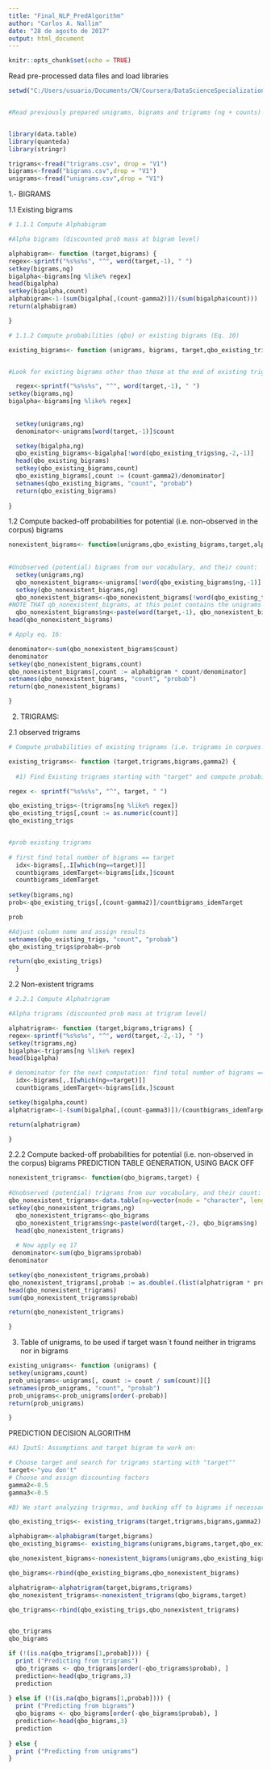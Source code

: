 ---
title: "Final_NLP_PredAlgorithm"
author: "Carlos A. Nallim"
date: "28 de agosto de 2017"
output: html_document
---

```{r setup, include=FALSE}
knitr::opts_chunk$set(echo = TRUE)
```

Read pre-processed data files and load libraries


```{r}
setwd("C:/Users/usuario/Documents/CN/Coursera/DataScienceSpecialization/CapstoneProject/Project")


#Read previously prepared unigrams, bigrams and trigrams (ng + counts)


library(data.table)
library(quanteda)
library(stringr)

trigrams<-fread("trigrams.csv", drop = "V1")
bigrams<-fread("bigrams.csv",drop = "V1")
unigrams<-fread("unigrams.csv",drop = "V1")
```




1.- BIGRAMS

1.1  Existing bigrams

```{r}
# 1.1.1 Compute Alphabigram

#Alpha bigrams (discounted prob mass at bigram level)

alphabigram<- function (target,bigrams) {
regex<-sprintf("%s%s%s", "^", word(target,-1), " ")
setkey(bigrams,ng)
bigalpha<-bigrams[ng %like% regex]
head(bigalpha)
setkey(bigalpha,count)
alphabigram<-1-(sum(bigalpha[,(count-gamma2)])/(sum(bigalpha$count)))
return(alphabigram)

}
```

```{r}
# 1.1.2 Compute probabilities (qbo) or existing bigrams (Eq. 10)

existing_bigrams<- function (unigrams, bigrams, target,qbo_existing_trigs,gamma2) {


#Look for existing bigrams other than those at the end of existing trigrams

  regex<-sprintf("%s%s%s", "^", word(target,-1), " ")
setkey(bigrams,ng)
bigalpha<-bigrams[ng %like% regex]
  
  
  setkey(unigrams,ng)
  denominator<-unigrams[word(target,-1)]$count

  setkey(bigalpha,ng)
  qbo_existing_bigrams<-bigalpha[!word(qbo_existing_trigs$ng,-2,-1)]
  head(qbo_existing_bigrams)
  setkey(qbo_existing_bigrams,count)
  qbo_existing_bigrams[,count := (count-gamma2)/denominator]
  setnames(qbo_existing_bigrams, "count", "probab")
  return(qbo_existing_bigrams)
  
}

```


1.2 Compute backed-off probabilities for potential (i.e. non-observed in the corpus) bigrams



```{r}

nonexistent_bigrams<- function(unigrams,qbo_existing_bigrams,target,alphabigram) {
  
  
#Unobserved (potential) bigrams from our vocabulary, and their count:
  setkey(unigrams,ng)
  qbo_nonexistent_bigrams<-unigrams[!word(qbo_existing_bigrams$ng,-1)]
  setkey(qbo_nonexistent_bigrams,ng)
  qbo_nonexistent_bigrams<-qbo_nonexistent_bigrams[!word(qbo_existing_trigs$ng,-1)]
#NOTE THAT qb_nonexistent_bigrams, at this point contains the unigrams not present neither in bigrams nor in trigrams, and their count. In the following instruction I add the word (w-1) -the middle word in a trigram, but it doesn´t change the fact that the count column contains the freq of unobserved unigrams. This comes handy to carry on the next computations.
  qbo_nonexistent_bigrams$ng<-paste(word(target,-1), qbo_nonexistent_bigrams$ng)
head(qbo_nonexistent_bigrams)

# Apply eq. 16:

denominator<-sum(qbo_nonexistent_bigrams$count)
denominator
setkey(qbo_nonexistent_bigrams,count)
qbo_nonexistent_bigrams[,count := alphabigram * count/denominator]
setnames(qbo_nonexistent_bigrams, "count", "probab")
return(qbo_nonexistent_bigrams)

}
```


2. TRIGRAMS:

2.1 observed trigrams

```{r}

# Compute probabilities of existing trigrams (i.e. trigrams in corpues whose two first words == target)

existing_trigrams<- function (target,trigrams,bigrams,gamma2) {
  
  #1) Find Existing trigrams starting with "target" and compute probabilities

regex <- sprintf("%s%s%s", "^", target, " ")

qbo_existing_trigs<-(trigrams[ng %like% regex])
qbo_existing_trigs[,count := as.numeric(count)]
qbo_existing_trigs


#prob existing trigrams
  
# first find total number of bigrams == target
  idx<-bigrams[,.I[which(ng==target)]]
  countbigrams_idemTarget<-bigrams[idx,]$count
  countbigrams_idemTarget
  
setkey(bigrams,ng)
prob<-qbo_existing_trigs[,(count-gamma2)]/countbigrams_idemTarget

prob

#Adjust column name and assign results
setnames(qbo_existing_trigs, "count", "probab")
qbo_existing_trigs$probab<-prob

return(qbo_existing_trigs)
  }
```

2.2 Non-existent trigrams

```{r}
# 2.2.1 Compute Alphatrigram

#Alpha trigrams (discounted prob mass at trigram level)

alphatrigram<- function (target,bigrams,trigrams) {
regex<-sprintf("%s%s%s", "^", word(target,-2,-1), " ")
setkey(trigrams,ng)
bigalpha<-trigrams[ng %like% regex]
head(bigalpha)

# denominator for the next computation: find total number of bigrams == target
  idx<-bigrams[,.I[which(ng==target)]]
  countbigrams_idemTarget<-bigrams[idx,]$count

setkey(bigalpha,count)
alphatrigram<-1-(sum(bigalpha[,(count-gamma3)])/(countbigrams_idemTarget))

return(alphatrigram)

}
```

2.2.2 Compute backed-off probabilities for potential (i.e. non-observed in the corpus) bigrams
PREDICTION TABLE GENERATION, USING BACK OFF

```{r}

nonexistent_trigrams<- function(qbo_bigrams,target) {
  
#Unobserved (potential) trigrams from our vocabulary, and their count:
qbo_nonexistent_trigrams<-data.table(ng=vector(mode = "character", length =0), probab=vector(mode = "numeric", length = 0))
setkey(qbo_nonexistent_trigrams,ng)
  qbo_nonexistent_trigrams<-qbo_bigrams
  qbo_nonexistent_trigrams$ng<-paste(word(target,-2), qbo_bigrams$ng)
  head(qbo_nonexistent_trigrams)
  
  # Now apply eq 17
 denominator<-sum(qbo_bigrams$probab)
denominator

setkey(qbo_nonexistent_trigrams,probab)
qbo_nonexistent_trigrams[,probab := as.double(.(list(alphatrigram * probab/denominator)))]
head(qbo_nonexistent_trigrams)
sum(qbo_nonexistent_trigrams$probab)

return(qbo_nonexistent_trigrams)

}
```

3. Table of unigrams, to be used if target wasn´t found neither in trigrams nor in bigrams

```{r}

existing_unigrams<- function (unigrams) {
setkey(unigrams,count)
prob_unigrams<-unigrams[, count := count / sum(count)][]
setnames(prob_unigrams, "count", "probab")
prob_unigrams<-prob_unigrams[order(-probab)]
return(prob_unigrams)

}
```


PREDICTION DECISION ALGORITHM

```{r}

#A) IputS: Assumptions and target bigram to work on:

# Choose target and search for trigrams starting with "target""
target<-"you don't"
# Choose and assign discounting factors
gamma2<-0.5
gamma3<-0.5

#B) We start analyzing trigrmas, and backing off to bigrams if necessary. If at the end of process there is an empty trigram list, we used the automatically generated bigrams list for prediction. If this one is also empty, we finally predict using unigrams.

qbo_existing_trigs<- existing_trigrams(target,trigrams,bigrams,gamma2)

alphabigram<-alphabigram(target,bigrams)
qbo_existing_bigrams<- existing_bigrams(unigrams,bigrams,target,qbo_existing_trigs,gamma2)

qbo_nonexistent_bigrams<-nonexistent_bigrams(unigrams,qbo_existing_bigrams,target,alphabigram)

qbo_bigrams<-rbind(qbo_existing_bigrams,qbo_nonexistent_bigrams)

alphatrigram<-alphatrigram(target,bigrams,trigrams)
qbo_nonexistent_trigrams<-nonexistent_trigrams(qbo_bigrams,target)

qbo_trigrams<-rbind(qbo_existing_trigs,qbo_nonexistent_trigrams)


qbo_trigrams
qbo_bigrams

if (!(is.na(qbo_trigrams[1,probab]))) {
  print ("Predicting from trigrams")
  qbo_trigrams <- qbo_trigrams[order(-qbo_trigrams$probab), ]
  prediction<-head(qbo_trigrams,3)
  prediction
  
} else if (!(is.na(qbo_bigrams[1,probab]))) {
  print ("Predicting from bigrams")
  qbo_bigrams <- qbo_bigrams[order(-qbo_bigrams$probab), ]
  prediction<-head(qbo_bigrams,3)
  prediction
  
} else {
  print ("Predicting from unigrams")
}



```



